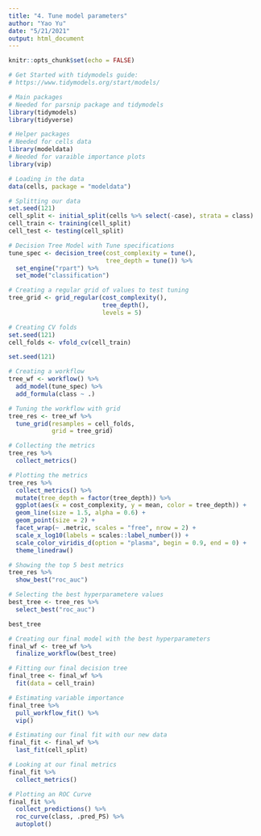 ```yaml
---
title: "4. Tune model parameters"
author: "Yao Yu"
date: "5/21/2021"
output: html_document
---
```


```r
knitr::opts_chunk$set(echo = FALSE)

# Get Started with tidymodels guide:
# https://www.tidymodels.org/start/models/

# Main packages
# Needed for parsnip package and tidymodels
library(tidymodels)
library(tidyverse)

# Helper packages
# Needed for cells data
library(modeldata)
# Needed for varaible importance plots
library(vip)
```

```r
# Loading in the data
data(cells, package = "modeldata")

# Splitting our data
set.seed(121)
cell_split <- initial_split(cells %>% select(-case), strata = class)
cell_train <- training(cell_split)
cell_test <- testing(cell_split)
```

```r
# Decision Tree Model with Tune specifications
tune_spec <- decision_tree(cost_complexity = tune(),
                           tree_depth = tune()) %>% 
  set_engine("rpart") %>% 
  set_mode("classification")

# Creating a regular grid of values to test tuning
tree_grid <- grid_regular(cost_complexity(),
                          tree_depth(),
                          levels = 5)

# Creating CV folds
set.seed(121)
cell_folds <- vfold_cv(cell_train)
```

```r
set.seed(121)

# Creating a workflow
tree_wf <- workflow() %>% 
  add_model(tune_spec) %>% 
  add_formula(class ~ .)

# Tuning the workflow with grid
tree_res <- tree_wf %>% 
  tune_grid(resamples = cell_folds,
            grid = tree_grid)

# Collecting the metrics
tree_res %>% 
  collect_metrics()

# Plotting the metrics
tree_res %>% 
  collect_metrics() %>% 
  mutate(tree_depth = factor(tree_depth)) %>% 
  ggplot(aes(x = cost_complexity, y = mean, color = tree_depth)) +
  geom_line(size = 1.5, alpha = 0.6) +
  geom_point(size = 2) +
  facet_wrap(~ .metric, scales = "free", nrow = 2) +
  scale_x_log10(labels = scales::label_number()) +
  scale_color_viridis_d(option = "plasma", begin = 0.9, end = 0) +
  theme_linedraw()

# Showing the top 5 best metrics
tree_res %>% 
  show_best("roc_auc")

# Selecting the best hyperparametere values
best_tree <- tree_res %>% 
  select_best("roc_auc")

best_tree
```

```r
# Creating our final model with the best hyperparameters
final_wf <- tree_wf %>% 
  finalize_workflow(best_tree)

# Fitting our final decision tree
final_tree <- final_wf %>% 
  fit(data = cell_train)

# Estimating variable importance
final_tree %>% 
  pull_workflow_fit() %>% 
  vip()
```

```r
# Estimating our final fit with our new data
final_fit <- final_wf %>% 
  last_fit(cell_split)

# Looking at our final metrics
final_fit %>% 
  collect_metrics()

# Plotting an ROC Curve
final_fit %>% 
  collect_predictions() %>% 
  roc_curve(class, .pred_PS) %>% 
  autoplot()
```








